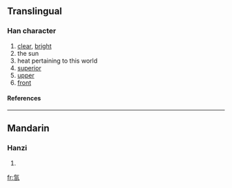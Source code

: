 ==Translingual==
===Han character===
{{Han char|rn=84|rad=气|as=04|sn=8|four=|canj=人弓日 (ONA)}}
# [[clear]], [[bright]]
# the sun
# heat pertaining to this world
# [[superior]]
# [[upper]]
# [[front]]
====References====
{{Han ref|kx=0599.060|dkj=17049|dj=0990.190|hdz=32010.100|uh=6C1C|ud=27676}}

----
==Mandarin==
===Hanzi===
{{cmn-hanzi|pin=[[rì]] (ri4)|wg=jih<sup>4</sup>}}
# {{defn|Mandarin}}

[[fr:氜]]